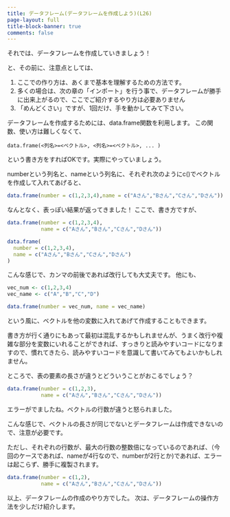 ```yaml
---
title: データフレーム(データフレームを作成しよう)(L26)
page-layout: full
title-block-banner: true
comments: false
---
```


それでは、データフレームを作成していきましょう！

と、その前に、注意点としては、

1. ここでの作り方は、あくまで基本を理解するための方法です。
2. 多くの場合は、次の章の「インポート」を行う事で、データフレームが勝手に出来上がるので、ここでご紹介するやり方は必要ありません
3. 「めんどくさい」ですが、1回だけ、手を動かしてみて下さい。

データフレームを作成するためには、data.frame関数を利用します。
この関数、使い方は難しくなくて、

`data.frame(<列名>=<ベクトル>, <列名>=<ベクトル>, ... )`
  
という書き方をすればOKです。実際にやっていましょう。

numberという列名と、nameという列名に、それぞれ次のようにc()でベクトルを作成して入れてあげると、

```r
data.frame(number = c(1,2,3,4),name = c("Aさん","Bさん","Cさん","Dさん"))
```

なんとなく、表っぽい結果が返ってきました！
ここで、書き方ですが、

```r
data.frame(number = c(1,2,3,4),
           name = c("Aさん","Bさん","Cさん","Dさん"))

data.frame(
  number = c(1,2,3,4),
  name = c("Aさん","Bさん","Cさん","Dさん")
)
```

こんな感じで、カンマの前後であれば改行しても大丈夫です。
他にも、

```r
vec_num <- c(1,2,3,4)
vec_name <- c("A","B","C","D")

data.frame(number = vec_num, name = vec_name)
```

という風に、ベクトルを他の変数に入れてあげて作成することもできます。

書き方が行く通りにもあって最初は混乱するかもしれませんが、うまく改行や複雑な部分を変数にいれることができれば、すっきりと読みやすいコードになりますので、慣れてきたら、読みやすいコードを意識して書いてみてもよいかもしれません。


ところで、表の要素の長さが違うとどういうことがおこるでしょう？

```r
data.frame(number = c(1,2,3),
           name = c("Aさん","Bさん","Cさん","Dさん"))
```

エラーがでましたね。ベクトルの行数が違うと怒られました。

こんな感じで、ベクトルの長さが同じでないとデータフレームは作成できないので、注意が必要です。


ただし、それぞれの行数が、最大の行数の整数倍になっているのであれば、（今回のケースであれば、nameが4行なので、numberが2行とか)であれば、エラーは起こらず、勝手に複製されます。

```r
data.frame(number = c(1,2),
           name = c("Aさん","Bさん","Cさん","Dさん"))
```

以上、データフレームの作成のやり方でした。
次は、データフレームの操作方法を少しだけ紹介します。
